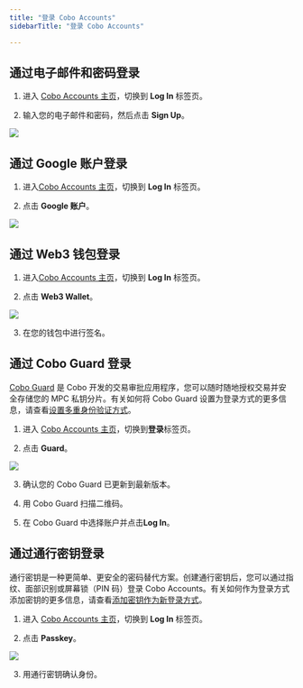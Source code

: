 ```yaml
---
title: "登录 Cobo Accounts"
sidebarTitle: "登录 Cobo Accounts"

---
```


## 通过电子邮件和密码登录

1. 进入 [Cobo Accounts 主页](https://accounts.cobo.com/)，切换到 **Log In** 标签页。

2. 输入您的电子邮件和密码，然后点击 **Sign Up**。

<img src="/cn/images/cobo-accounts/-srHe9u4-CKdI4g1oFtV60EcPvltUBmBwoK5ht4oUjZqjrgWOFehBeMAi1LbkhK_nQhCocBtGJ3KQPeRULnFwg5w1-q0OMOg3nrYu3fVPxrL3cIvBC5ZfMFZTDleY0YsDtHRrRGGVyHtLqAnvtDhfns.png" className="screenshot_modal"/>

## 通过 Google 账户登录

1. 进入[Cobo Accounts 主页](https://accounts.cobo.com/)，切换到 **Log In** 标签页。

2. 点击 **Google 账户**。

<img src="/cn/images/cobo-accounts/-srHe9u4-CKdI4g1oFtV60EcPvltUBmBwoK5ht4oUjZqjrgWOFehBeMAi1LbkhK_nQhCocBtGJ3KQPeRULnFwg5w1-q0OMOg3nrYu3fVPxrL3cIvBC5ZfMFZTDleY0YsDtHRrRGGVyHtLqAnvtDhfns.png" className="screenshot_modal"/>

## 通过 Web3 钱包登录

1. 进入[Cobo Accounts 主页](https://accounts.cobo.com/)，切换到 **Log In** 标签页。

2. 点击 **Web3 Wallet**。

<img src="/cn/images/cobo-accounts/-srHe9u4-CKdI4g1oFtV60EcPvltUBmBwoK5ht4oUjZqjrgWOFehBeMAi1LbkhK_nQhCocBtGJ3KQPeRULnFwg5w1-q0OMOg3nrYu3fVPxrL3cIvBC5ZfMFZTDleY0YsDtHRrRGGVyHtLqAnvtDhfns.png" className="screenshot_modal"/>

3. 在您的钱包中进行签名。

## 通过 Cobo Guard 登录

<Note>[Cobo Guard](/cn/guard/introduction) 是 Cobo 开发的交易审批应用程序，您可以随时随地授权交易并安全存储您的 MPC 私钥分片。有关如何将 Cobo Guard 设置为登录方式的更多信息，请查看[设置多重身份验证方式](/cn/accounts/set-up-mfa)。</Note>

1. 进入 [Cobo Accounts 主页](https://accounts.cobo.com/)，切换到**登录**标签页。

2. 点击 **Guard**。

<img src="/cn/images/cobo-accounts/-srHe9u4-CKdI4g1oFtV60EcPvltUBmBwoK5ht4oUjZqjrgWOFehBeMAi1LbkhK_nQhCocBtGJ3KQPeRULnFwg5w1-q0OMOg3nrYu3fVPxrL3cIvBC5ZfMFZTDleY0YsDtHRrRGGVyHtLqAnvtDhfns.png" className="screenshot_modal"/>

3. 确认您的 Cobo Guard 已更新到最新版本。

4. 用 Cobo Guard 扫描二维码。

5. 在 Cobo Guard 中选择账户并点击**Log In**。

## 通过通行密钥登录

<Note>通行密钥是一种更简单、更安全的密码替代方案。创建通行密钥后，您可以通过指纹、面部识别或屏幕锁（PIN 码）登录 Cobo Accounts。有关如何作为登录方式添加密钥的更多信息，请查看[添加密钥作为新登录方式](/cn/accounts/add-passkey-as-login-method)。</Note>

1. 进入 [Cobo Accounts 主页](https://accounts.cobo.com/)，切换到 **Log In** 标签页。

2. 点击 **Passkey**。

<img src="/cn/images/cobo-accounts/-srHe9u4-CKdI4g1oFtV60EcPvltUBmBwoK5ht4oUjZqjrgWOFehBeMAi1LbkhK_nQhCocBtGJ3KQPeRULnFwg5w1-q0OMOg3nrYu3fVPxrL3cIvBC5ZfMFZTDleY0YsDtHRrRGGVyHtLqAnvtDhfns.png" className="screenshot_modal"/>

3. 用通行密钥确认身份。